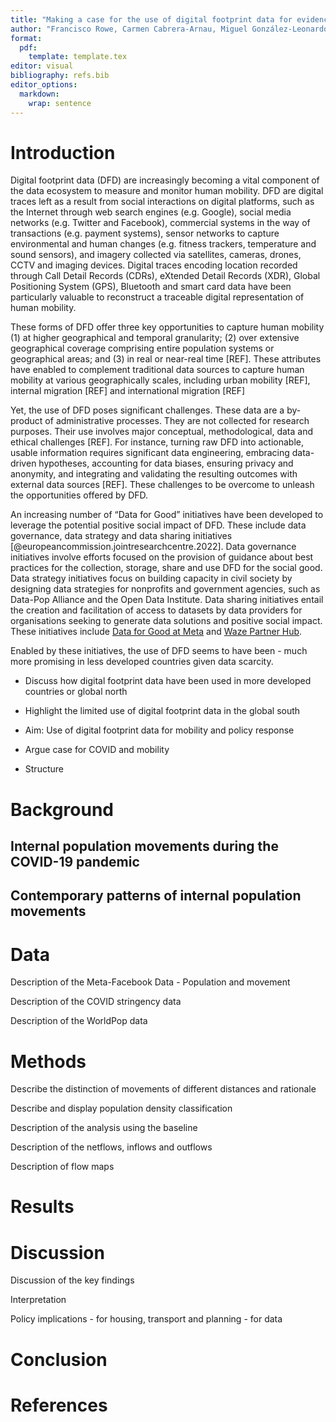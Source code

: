 ```yaml
---
title: "Making a case for the use of digital footprint data for evidence-based policies in response to human mobility changes after COVID-19 in Latin America"
author: "Francisco Rowe, Carmen Cabrera-Arnau, Miguel González-Leonardo, Andrea Nasuto, Ruth Neville"
format:
  pdf:
    template: template.tex
editor: visual
bibliography: refs.bib
editor_options:
  markdown:
    wrap: sentence
---
```


<!--# The abstract is set up in the tex file.-->

# Introduction

Digital footprint data (DFD) are increasingly becoming a vital component of the data ecosystem to measure and monitor human mobility.
DFD are digital traces left as a result from social interactions on digital platforms, such as the Internet through web search engines (e.g. Google), social media networks (e.g. Twitter and Facebook), commercial systems in the way of transactions (e.g. payment systems), sensor networks to capture environmental and human changes (e.g. fitness trackers, temperature and sound sensors), and imagery collected via satellites, cameras, drones, CCTV and imaging devices.
Digital traces encoding location recorded through Call Detail Records (CDRs), eXtended Detail Records (XDR), Global Positioning System (GPS), Bluetooth and smart card data have been particularly valuable to reconstruct a traceable digital representation of human mobility.

These forms of DFD offer three key opportunities to capture human mobility (1) at higher geographical and temporal granularity; (2) over extensive geographical coverage comprising entire population systems or geographical areas; and (3) in real or near-real time \[REF\].
These attributes have enabled to complement traditional data sources to capture human mobility at various geographically scales, including urban mobility \[REF\], internal migration \[REF\] and international migration \[REF\]

Yet, the use of DFD poses significant challenges.
These data are a by-product of administrative processes.
They are not collected for research purposes.
Their use involves major conceptual, methodological, data and ethical challenges \[REF\].
For instance, turning raw DFD into actionable, usable information requires significant data engineering, embracing data-driven hypotheses, accounting for data biases, ensuring privacy and anonymity, and integrating and validating the resulting outcomes with external data sources \[REF\].
These challenges to be overcome to unleash the opportunities offered by DFD.

An increasing number of "Data for Good" initiatives have been developed to leverage the potential positive social impact of DFD.
These include data governance, data strategy and data sharing initiatives [@europeancommission.jointresearchcentre.2022].
Data governance initiatives involve efforts focused on the provision of guidance about best practices for the collection, storage, share and use DFD for the social good.
Data strategy initiatives focus on building capacity in civil society by designing data strategies for nonprofits and government agencies, such as Data-Pop Alliance and the Open Data Institute.
Data sharing initiatives entail the creation and facilitation of access to datasets by data providers for organisations seeking to generate data solutions and positive social impact.
These initiatives include [Data for Good at Meta](https://dataforgood.facebook.com/dfg/about) and [Waze Partner Hub](https://www.waze.com/wazeforcities/).

Enabled by these initiatives, the use of DFD seems to have been - much more promising in less developed countries given data scarcity.

-   Discuss how digital footprint data have been used in more developed countries or global north

-   Highlight the limited use of digital footprint data in the global south

-   Aim: Use of digital footprint data for mobility and policy response

-   Argue case for COVID and mobility

-   Structure

# Background

## Internal population movements during the COVID-19 pandemic

## Contemporary patterns of internal population movements

# Data

Description of the Meta-Facebook Data - Population and movement

Description of the COVID stringency data

Description of the WorldPop data

# Methods

Describe the distinction of movements of different distances and rationale

Describe and display population density classification

Description of the analysis using the baseline

Description of the netflows, inflows and outflows

Description of flow maps

# Results

## 

# Discussion

Discussion of the key findings

Interpretation

Policy implications - for housing, transport and planning - for data

# Conclusion

# References
